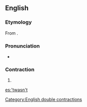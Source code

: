 ==English==

===Etymology===
From {{suffix|'twas|n't|lang=en|alt1=’twas|alt2=n’t}}.

===Pronunciation===
* {{a|UK}} {{IPA|/ˈtwɒzn̩t/|lang=en}}

===Contraction===
{{en-cont|head=’twasn’t}}

# {{contraction of|[[it]] [[was]] [[not]]}}

[[Category:English double contractions]]

[[es:'twasn't]]